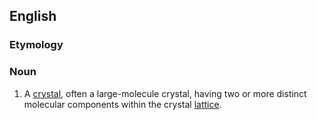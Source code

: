==English==
===Etymology===

{{prefix|co|crystal}}

===Noun===
{{en-noun}}

#{{organic chemistry}} A [[crystal]], often a large-molecule crystal, having two or more distinct molecular components within the crystal [[lattice]].
